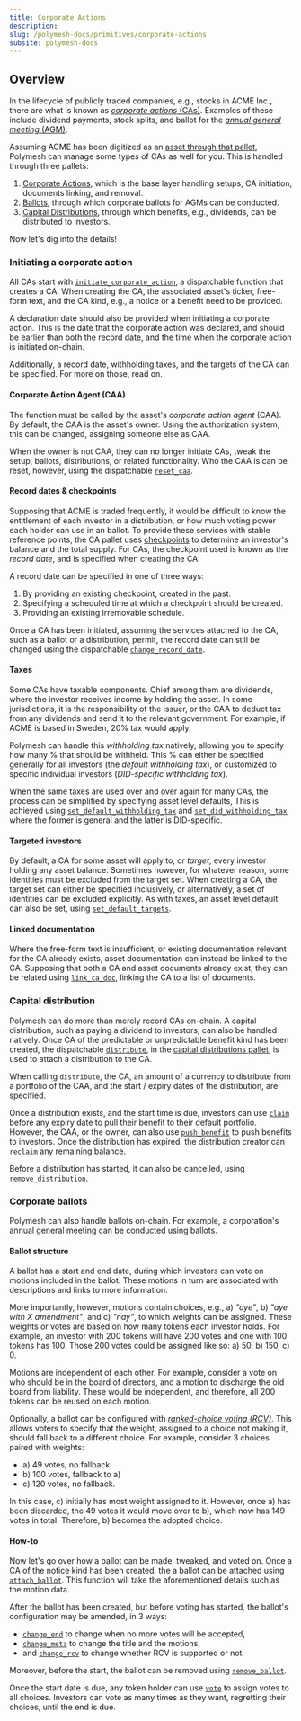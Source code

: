 ```yaml
---
title: Corporate Actions
description:
slug: /polymesh-docs/primitives/corporate-actions
subsite: polymesh-docs
---
```


## Overview

[CA]: https://en.wikipedia.org/wiki/Corporate_action
[AGM]: https://en.wikipedia.org/wiki/Annual_general_meeting
[asset]: https://github.com/PolymathNetwork/polymesh_docs/blob/master/Polymesh/docs/assets.md
[pallet_ca]:  https://docs.polymesh.live/pallet_corporate_actions/index.html
[pallet_ballot]: https://docs.polymesh.live/pallet_corporate_actions/ballot/index.html
[pallet_dist]: https://docs.polymesh.live/pallet_corporate_actions/distribution/index.html
[checkpoints]: https://github.com/PolymathNetwork/polymesh_docs/blob/master/Polymesh/docs/assets.md#checkpoints
[`initiate_corporate_action`]: https://docs.polymesh.live/pallet_corporate_actions/enum.Call.html#variant.initiate_corporate_action
[`reset_caa`]: https://docs.polymesh.live/pallet_corporate_actions/enum.Call.html#variant.remove_ca
[`change_record_date`]: https://docs.polymesh.live/pallet_corporate_actions/enum.Call.html#variant.change_record_date
[`set_default_withholding_tax`]: https://docs.polymesh.live/pallet_corporate_actions/enum.Call.html#variant.set_default_withholding_tax
[`set_did_withholding_tax`]: https://docs.polymesh.live/pallet_corporate_actions/enum.Call.html#variant.set_did_withholding_tax
[`set_default_targets`]: https://docs.polymesh.live/pallet_corporate_actions/enum.Call.html#variant.set_default_targets
[`link_ca_doc`]: https://docs.polymesh.live/pallet_corporate_actions/enum.Call.html#variant.link_ca_doc
[`distribute`]: https://docs.polymesh.live/pallet_corporate_actions/distribution/enum.Call.html#variant.distribute
[`claim`]: https://docs.polymesh.live/pallet_corporate_actions/distribution/enum.Call.html#variant.claim
[`push_benefit`]: https://docs.polymesh.live/pallet_corporate_actions/distribution/enum.Call.html#variant.push_benefit
[`reclaim`]:
https://docs.polymesh.live/pallet_corporate_actions/distribution/enum.Call.html#variant.reclaim
[`remove_distribution`]:
https://docs.polymesh.live/pallet_corporate_actions/distribution/enum.Call.html#variant.remove_distribution
[`attach_ballot`]: https://docs.polymesh.live/pallet_corporate_actions/ballot/enum.Call.html#variant.attach_ballot
[RCV]: https://en.wikipedia.org/wiki/Ranked_voting
[`change_end`]: https://docs.polymesh.live/pallet_corporate_actions/ballot/enum.Call.html#variant.change_end
[`change_meta`]: https://docs.polymesh.live/pallet_corporate_actions/ballot/enum.Call.html#variant.change_meta
[`change_rcv`]: https://docs.polymesh.live/pallet_corporate_actions/ballot/enum.Call.html#variant.change_rcv
[`remove_ballot`]: https://docs.polymesh.live/pallet_corporate_actions/ballot/enum.Call.html#variant.remove_ballot
[`vote`]: https://docs.polymesh.live/pallet_corporate_actions/ballot/enum.Call.html#variant.vote

In the lifecycle of publicly traded companies, e.g., stocks in ACME Inc.,
there are what is known as [*corporate actions* (CAs)][CA].
Examples of these include dividend payments, stock splits,
and ballot for the [*annual general meeting* (AGM)][AGM].

Assuming ACME has been digitized as an [asset through that pallet][asset],
Polymesh can manage some types of CAs as well for you.
This is handled through three pallets:

1. [Corporate Actions][pallet_ca], which is the base layer handling setups, CA initiation, documents linking, and removal.
2. [Ballots][pallet_ballot], through which corporate ballots for AGMs can be conducted.
3. [Capital Distributions][pallet_dist], through which benefits,
   e.g., dividends, can be distributed to investors.

Now let's dig into the details!

### Initiating a corporate action

All CAs start with [`initiate_corporate_action`],
a dispatchable function that creates a CA.
When creating the CA, the associated asset's ticker, free-form text,
and the CA kind, e.g., a notice or a benefit need to be provided.

A declaration date should also be provided when initiating a corporate action. This is the date that the corporate action was declared, and should be earlier than both the record date, and the time when the corporate action is initiated on-chain.

Additionally, a record date, withholding taxes,
and the targets of the CA can be specified.
For more on those, read on.

#### Corporate Action Agent (CAA)

The function must be called by the asset's *corporate action agent* (CAA).
By default, the CAA is the asset's owner.
Using the authorization system, this can be changed, assigning someone else as CAA.

When the owner is not CAA, they can no longer initiate CAs,
tweak the setup, ballots, distributions, or related functionality.
Who the CAA is can be reset, however, using the dispatchable [`reset_caa`].

#### Record dates & checkpoints

Supposing that ACME is traded frequently,
it would be difficult to know the entitlement of each investor in a distribution,
or how much voting power each holder can use in an ballot.
To provide these services with stable reference points,
the CA pallet uses [checkpoints] to determine an investor's balance and the total supply.
For CAs, the checkpoint used is known as the *record date*,
and is specified when creating the CA.

A record date can be specified in one of three ways:
1. By providing an existing checkpoint, created in the past.
2. Specifying a scheduled time at which a checkpoint should be created.
3. Providing an existing irremovable schedule.

Once a CA has been initiated,
assuming the services attached to the CA, such as a ballot or a distribution, permit,
the record date can still be changed using the dispatchable [`change_record_date`].

#### Taxes

Some CAs have taxable components.
Chief among them are dividends, where the investor receives income by holding the asset.
In some jurisdictions, it is the responsibility of the issuer,
or the CAA to deduct tax from any dividends and send it to the relevant government.
For example, if ACME is based in Sweden, 20% tax would apply.

Polymesh can handle this *withholding tax* natively,
allowing you to specify how many % that should be withheld.
This % can either be specified generally for all investors
(the *default withholding tax*),
or customized to specific individual investors (*DID-specific withholding tax*).

When the same taxes are used over and over again for many CAs,
the process can be simplified by specifying asset level defaults,
This is achieved using [`set_default_withholding_tax`] and [`set_did_withholding_tax`],
where the former is general and the latter is DID-specific.

#### Targeted investors

By default, a CA for some asset will apply to,
or *target*, every investor holding any asset balance.
Sometimes however, for whatever reason, some identities must be excluded from the target set.
When creating a CA, the target set can either be specified inclusively,
or alternatively, a set of identities can be excluded explicitly.
As with taxes, an asset level default can also be set, using [`set_default_targets`].

#### Linked documentation

Where the free-form text is insufficient,
or existing documentation relevant for the CA already exists,
asset documentation can instead be linked to the CA.
Supposing that both a CA and asset documents already exist,
they can be related using [`link_ca_doc`], linking the CA to a list of documents.

### Capital distribution

Polymesh can do more than merely record CAs on-chain.
A capital distribution, such as paying a dividend to investors, can also be handled natively.
Once CA of the predictable or unpredictable benefit kind has been created,
the dispatchable [`distribute`], in the [capital distributions pallet][pallet_dist],
is used to attach a distribution to the CA.

When calling `distribute`, the CA,
an amount of a currency to distribute from a portfolio of the CAA,
and the start / expiry dates of the distribution, are specified.

Once a distribution exists, and the start time is due,
investors can use [`claim`] before any expiry date to pull their benefit to their default portfolio.
However, the CAA, or the owner, can also use [`push_benefit`] to push benefits to investors.
Once the distribution has expired, the distribution creator can [`reclaim`] any remaining balance.

Before a distribution has started, it can also be cancelled, using [`remove_distribution`].

### Corporate ballots

Polymesh can also handle ballots on-chain.
For example, a corporation's annual general meeting can be conducted using ballots.

#### Ballot structure

A ballot has a start and end date,
during which investors can vote on motions included in the ballot.
These motions in turn are associated with descriptions and links to more information.

More importantly, however, motions contain choices,
e.g., a) *"aye"*, b) *"aye with X amendment"*, and c) *"nay"*, to which weights can be assigned.
These weights or votes are based on how many tokens each investor holds.
For example, an investor with 200 tokens will have 200 votes and one with 100 tokens has 100.
Those 200 votes could be assigned like so: a) 50, b) 150, c) 0.

Motions are independent of each other.
For example, consider a vote on who should be in the board of directors,
and a motion to discharge the old board from liability.
These would be independent, and therefore, all 200 tokens can be reused on each motion.

Optionally, a ballot can be configured with [*ranked-choice voting (RCV)*][RCV].
This allows voters to specify that the weight,
assigned to a choice not making it,
should fall back to a different choice.
For example, consider 3 choices paired with weights:
- a) 49 votes, no fallback
- b) 100 votes, fallback to a)
- c) 120 votes, no fallback.

In this case, c) initially has most weight assigned to it.
However, once a) has been discarded, the 49 votes it would move over to b),
which now has 149 votes in total. Therefore, b) becomes the adopted choice.

#### How-to

Now let's go over how a ballot can be made, tweaked, and voted on.
Once a CA of the notice kind has been created,
the a ballot can be attached using [`attach_ballot`].
This function will take the aforementioned details such as the motion data.

After the ballot has been created, but before voting has started,
the ballot's configuration may be amended, in 3 ways:
- [`change_end`] to change when no more votes will be accepted,
- [`change_meta`] to change the title and the motions,
- and [`change_rcv`] to change whether RCV is supported or not.

Moreover, before the start, the ballot can be removed using [`remove_ballot`].

Once the start date is due, any token holder can use [`vote`] to assign votes to all choices.
Investors can vote as many times as they want, regretting their choices, until the end is due.
